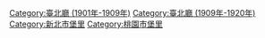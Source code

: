 [[Category:臺北廳_(1901年-1909年)|Category:臺北廳 (1901年-1909年)]]
[[Category:臺北廳_(1909年-1920年)|Category:臺北廳 (1909年-1920年)]]
[[Category:新北市堡里|Category:新北市堡里]]
[[Category:桃園市堡里|Category:桃園市堡里]]